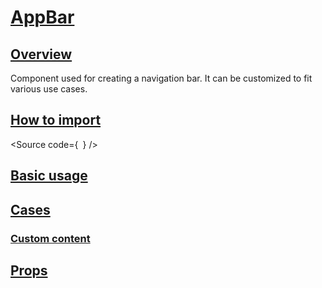 

<Meta of={Stories} />

# [AppBar](#appbar)

## [Overview](#overview)

Component used for creating a navigation bar. It can be customized to fit various use cases.

## [How to import](#how-to-import)

<Source
  code={`
`}
/>

## [Basic usage](#basic-usage)

<Canvas of={Stories.Base} />

## [Cases](#cases)

### [Custom content](#custom-content)

<Canvas of={CaseStories.CustomContent} />

## [Props](#props)

<ArgTypes of={Stories} />
